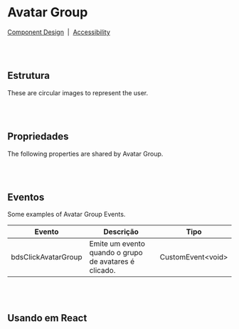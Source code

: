
# Avatar Group

[Component Design](https://design.blip.ai/d/UbKsV1JhXTK4/design-1#/avatar/resumo-avatar)
&nbsp;|&nbsp;
[Accessibility](https://design.blip.ai/d/UbKsV1JhXTK4/design-1#/avatar/acessibilidade-avatar)

<br></br>
## Estrutura

These are circular images to represent the user.

<Canvas of={AvatarGroupStories.Properties}></Canvas>

<Meta isTemplate />

<br></br>
## Propriedades

The following properties are shared by Avatar Group.

<Controls />

<br></br>
## Eventos

Some examples of Avatar Group Events.
<table>
    <thead>
        <tr>
            <th>Evento</th>
            <th>Descrição</th>
            <th>Tipo</th>
        </tr>
    </thead>
    <tbody>
        <tr>
            <td>bdsClickAvatarGroup</td>
            <td>Emite um evento quando o grupo de avatares é clicado.</td>
            <td>CustomEvent&lt;void&gt;</td>
        </tr>
    </tbody>
</table>

<Source of={AvatarGroupStories.Events} />

<br></br>
## Usando em React

<Source of={AvatarGroupStories.FrameworkReact} />
